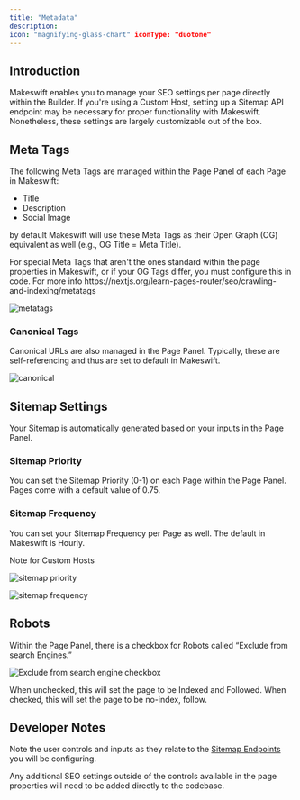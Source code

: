 ```yaml
---
title: "Metadata"
description:
icon: "magnifying-glass-chart" iconType: "duotone"
---
```


## Introduction

Makeswift enables you to manage your SEO settings per page directly within the Builder. If you're using a Custom Host, setting up a Sitemap API endpoint may be necessary for proper functionality with Makeswift. Nonetheless, these settings are largely customizable out of the box.

## **Meta Tags**

The following Meta Tags are managed within the Page Panel of each Page in Makeswift:

- Title
- Description
- Social Image

by default Makeswift will use these Meta Tags as their Open Graph (OG) equivalent as well (e.g., OG Title = Meta Title).

<Note>
For special Meta Tags that aren't the ones standard within the page properties in Makeswift, or if your OG Tags differ, you must configure this in code. For more info https://nextjs.org/learn-pages-router/seo/crawling-and-indexing/metatags

</Note>

![metatags](public/images/seo-Metadata/metatags.png)

### **Canonical Tags**

Canonical URLs are also managed in the Page Panel. Typically, these are self-referencing and thus are set to default in Makeswift.

![canonical](public/images/seo-metadata/canonical.png)

## Sitemap Settings

Your [Sitemap](/product/site/sitemaps) is automatically generated based on your inputs in the Page Panel.

### Sitemap Priority

You can set the Sitemap Priority (0-1) on each Page within the Page Panel. Pages come with a default value of 0.75.

### Sitemap Frequency

You can set your Sitemap Frequency per Page as well. The default in Makeswift is Hourly.

<Note>
Note for Custom Hosts

</Note>

![sitemap priority](public/images/seo-metadata/sitemap-prio.png)

![sitemap frequency](public/images/seo-metadata/sitemap-freq.png)

## Robots

Within the Page Panel, there is a checkbox for Robots called “Exclude from search Engines.”

![Exclude from search engine checkbox](public/images/seo-metadata/robots.png)

When unchecked, this will set the page to be Indexed and Followed. When checked, this will set the page to be no-index, follow.

## Developer Notes

Note the user controls and inputs as they relate to the [Sitemap Endpoints](/developer/reference/client/get-sitemap) you will be configuring.

Any additional SEO settings outside of the controls available in the page properties will need to be added directly to the codebase.
